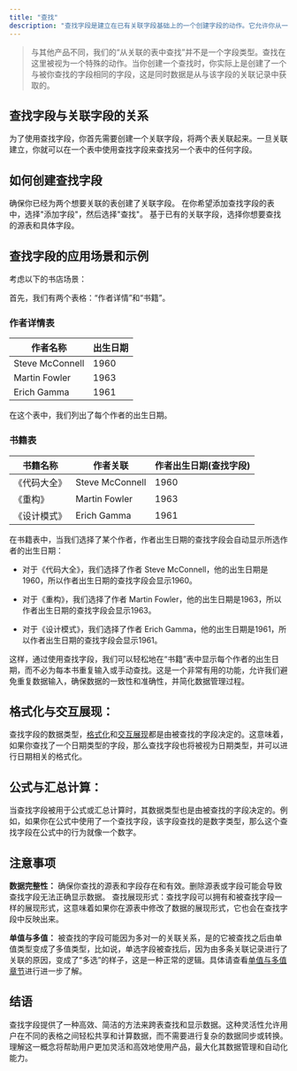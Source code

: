 ```yaml
---
title: "查找"
description: "查找字段是建立在已有关联字段基础上的一个创建字段的动作。它允许你从一个表中的关联字段查找另一个表中的具体数据字段。这不仅使得你能够跨表共享数据，而且保证数据的一致性和完整性。"
---
```



> 与其他产品不同，我们的“从关联的表中查找”并不是一个字段类型。查找在这里被视为一个特殊的动作。当你创建一个查找时，你实际上是创建了一个与被你查找的字段相同的字段，这是同时数据是从与该字段的关联记录中获取的。

## 查找字段与关联字段的关系

为了使用查找字段，你首先需要创建一个关联字段，将两个表关联起来。一旦关联建立，你就可以在一个表中使用查找字段来查找另一个表中的任何字段。

## 如何创建查找字段

确保你已经为两个想要关联的表创建了关联字段。 在你希望添加查找字段的表中，选择"添加字段"，然后选择"查找"。 基于已有的关联字段，选择你想要查找的源表和具体字段。

## 查找字段的应用场景和示例

考虑以下的书店场景：

首先，我们有两个表格：“作者详情”和“书籍”。

### 作者详情表

| 作者名称            | 出生日期 |
| --------------- | ---- |
| Steve McConnell | 1960 |
| Martin Fowler   | 1963 |
| Erich Gamma     | 1961 |

在这个表中，我们列出了每个作者的出生日期。

### 书籍表

| 书籍名称   | 作者关联            | 作者出生日期(查找字段) |
| ------ | --------------- | ------------ |
| 《代码大全》 | Steve McConnell | 1960         |
| 《重构》   | Martin Fowler   | 1963         |
| 《设计模式》 | Erich Gamma     | 1961         |

在书籍表中，当我们选择了某个作者，作者出生日期的查找字段会自动显示所选作者的出生日期：

* 对于《代码大全》，我们选择了作者 Steve McConnell，他的出生日期是1960，所以作者出生日期的查找字段会显示1960。

* 对于《重构》，我们选择了作者 Martin Fowler，他的出生日期是1963，所以作者出生日期的查找字段会显示1963。

* 对于《设计模式》，我们选择了作者 Erich Gamma，他的出生日期是1961，所以作者出生日期的查找字段会显示1961。

这样，通过使用查找字段，我们可以轻松地在“书籍”表中显示每个作者的出生日期，而不必为每本书重复输入或手动查找。这是一个非常有用的功能，允许我们避免重复数据输入，确保数据的一致性和准确性，并简化数据管理过程。

## 格式化与交互展现：

查找字段的数据类型，[格式化](/zh/basic/field/common/formatter)和[交互展现](/zh/basic/field/common/show-as)都是由被查找的字段决定的。这意味着，如果你查找了一个日期类型的字段，那么查找字段也将被视为日期类型，并可以进行日期相关的格式化。

## 公式与汇总计算：

当查找字段被用于公式或汇总计算时，其数据类型也是由被查找的字段决定的。例如，如果你在公式中使用了一个查找字段，该字段查找的是数字类型，那么这个查找字段在公式中的行为就像一个数字。

## 注意事项

**数据完整性：** 确保你查找的源表和字段存在和有效。删除源表或字段可能会导致查找字段无法正确显示数据。 查找展现形式：查找字段可以拥有和被查找字段一样的展现形式，这意味着如果你在源表中修改了数据的展现形式，它也会在查找字段中反映出来。

**单值与多值：** 被查找的字段可能因为多对一的关联关系，是的它被查找之后由单值类型变成了多值类型，比如说，单选字段被查找后，因为由多条关联记录进行了关联的原因，变成了“多选”的样子，这是一种正常的逻辑。具体请查看[单值与多值章节](/zh/basic/field/common/is-multiple-value)进行进一步了解。

## 结语

查找字段提供了一种高效、简洁的方法来跨表查找和显示数据。这种灵活性允许用户在不同的表格之间轻松共享和计算数据，而不需要进行复杂的数据同步或转换。理解这一概念将帮助用户更加灵活和高效地使用产品，最大化其数据管理和自动化能力。

